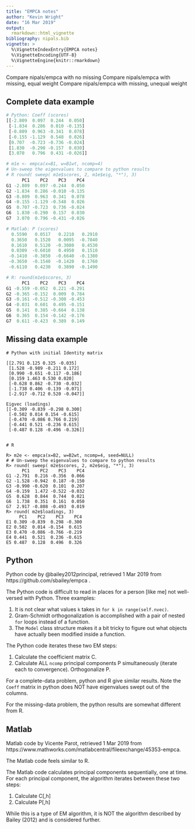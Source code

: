 ```yaml
---
title: "EMPCA notes"
author: "Kevin Wright"
date: "16 Mar 2019"
output:
  rmarkdown::html_vignette
bibliography: nipals.bib
vignette: >
  %\VignetteIndexEntry{EMPCA notes} 
  %\VignetteEncoding{UTF-8} 
  %\VignetteEngine{knitr::rmarkdown}
---
```



Compare nipals/empca with no missing
Compare nipals/empca with missing, equal weight
Compare nipals/empca with missing, unequal weight

## Complete data example

```r
# Python: Coeff (scores)
[[-2.809  0.097  0.244  0.050]
 [-1.834  0.286  0.010 -0.135]
 [-0.809  0.963 -0.341  0.078]
 [-0.155 -1.129  0.548  0.026]
 [0.707  -0.723 -0.736 -0.024]
 [1.830  -0.290 -0.157  0.030]
 [3.070   0.796  0.431 -0.026]]

# m1e <- empca(x=B1, w=B1wt, ncomp=4)
# Un-sweep the eigenvalues to compare to python results
# R round( sweep( m1e$scores, 2, m1e$eig, "*"), 3)
      PC1    PC2    PC3    PC4
G1 -2.809  0.097 -0.244  0.050
G2 -1.834  0.286 -0.010 -0.135
G3 -0.809  0.963  0.341  0.078
G4 -0.155 -1.129 -0.548  0.026
G5  0.707 -0.723  0.736 -0.024
G6  1.830 -0.290  0.157  0.030
G7  3.070  0.796 -0.431 -0.026

# Matlab: P (scores)
  0.5590   0.0517   0.2210   0.2910
  0.3650   0.1520   0.0095  -0.7840
  0.1610   0.5120  -0.3080   0.4530
  0.0309  -0.6010   0.4950   0.1510
 -0.1410  -0.3850  -0.6640  -0.1380
 -0.3650  -0.1540  -0.1420   0.1760
 -0.6110   0.4230   0.3890  -0.1490

# R: round(m1e$scores, 3)
      PC1    PC2    PC3    PC4
G1 -0.559 -0.052  0.221 -0.291
G2 -0.365 -0.152  0.009  0.784
G3 -0.161 -0.512 -0.308 -0.453
G4 -0.031  0.601  0.495 -0.151
G5  0.141  0.385 -0.664  0.138
G6  0.365  0.154 -0.142 -0.176
G7  0.611 -0.423  0.389  0.149
```

## Missing data example

```
# Python with initial Identity matrix

[[2.791 0.125 0.325 -0.035]
 [1.528 -0.989 -0.211 0.172]
 [0.990 -0.651 -0.117 -0.186]
 [0.159 1.463 0.530 0.020]
 [-0.628 0.862 -0.730 -0.032]
 [-1.738 0.406 -0.139 -0.071]
 [-2.917 -0.712 0.520 -0.047]]
 
Eigvec (loadings)
[[-0.309 -0.839 -0.298 0.300]
 [-0.502 0.014 0.154 -0.615]
 [-0.470 -0.086 0.766 0.219]
 [-0.441 0.521 -0.236 0.615]
 [-0.487 0.128 -0.496 -0.326]]
 

# R 

R> m2e <- empca(x=B2, w=B2wt, ncomp=4, seed=NULL)
# # Un-sweep the eigenvalues to compare to python results
R> round( sweep( m2e$scores, 2, m2e$eig, "*"), 3)
      PC1    PC2    PC3    PC4
G1 -2.791  0.216 -0.356  0.066
G2 -1.528 -0.942  0.187 -0.150
G3 -0.990 -0.620  0.101  0.207
G4 -0.159  1.472 -0.522 -0.032
G5  0.628  0.844  0.744  0.021
G6  1.738  0.351  0.161  0.050
G7  2.917 -0.808 -0.493  0.019
R> round( m2e$loadings, 3)
     PC1    PC2    PC3    PC4
E1 0.309 -0.839  0.298 -0.300
E2 0.502  0.014 -0.154  0.615
E3 0.470 -0.086 -0.766 -0.219
E4 0.441  0.521  0.236 -0.615
E5 0.487  0.128  0.496  0.326

```

## Python 

Python code by @bailey2012principal, retrieved 1 Mar 2019 from https://github.com/sbailey/empca .

The Python code is difficult to read in places for a person [like me] not well-versed with Python. Three examples:

1. It is not clear what values `k` takes in `for k in range(self.nvec)`.
2. Gram-Schmidt orthogonalization is accomplished with a pair of nested `for` loops instead of a function.
3. The `Model` class structure makes it a bit tricky to figure out what objects have actually been modified inside a function.

The Python code iterates these two EM steps:

1. Calculate the coefficient matrix C.
2. Calculate ALL `ncomp` principal components P simultaneously (iterate each to convergence). Orthogonalize P.

For a complete-data problem, python and R give similar results. Note the `Coeff` matrix in python does NOT have eigenvalues swept out of the columns.

For the missing-data problem, the python results are somewhat different from R.


## Matlab

Matlab code by Vicente Parot, retrieved 1 Mar 2019 from  https://www.mathworks.com/matlabcentral/fileexchange/45353-empca.

The Matlab code feels similar to R.

The Matlab code calculates principal components sequentially, one at time. For each principal component, the algorithm iterates between these two steps:

1. Calculate C[,h]
2. Calculate P[,h]

While this is a type of EM algorithm, it is NOT the algorithm described by Bailey (2012) and is considered further.

